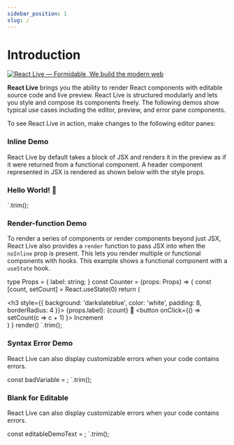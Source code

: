 ```yaml
---
sidebar_position: 1
slug: /
---
```



# Introduction

[![React Live — Formidable, We build the modern web](https://raw.githubusercontent.com/FormidableLabs/react-live/master/react-live-Hero.png)](https://formidable.com/open-source/)

**React Live** brings you the ability to render React components with editable source code and live preview. React Live is structured modularly and lets you style and compose its components freely. The following demos show typical use cases including the editor, preview, and error pane components.

To see React Live in action, make changes to the following editor panes:

### Inline Demo

React Live by default takes a block of JSX and renders it in the preview as if it were returned from a functional component. A header component represented in JSX is rendered as shown below with the style props.

<h3 style={{
  background: 'darkslateblue',
  color: 'white',
  padding: 8,
  borderRadius: 4
}}>
  Hello World! 👋
</h3>
`.trim();

<DemoLiveEditor code={jsxExample} />

### Render-function Demo

To render a series of components or render components beyond just JSX, React Live also provides a `render` function to pass JSX into when the `noInline` prop is present. This lets you render multiple or functional components with hooks. This example shows a functional component with a `useState` hook.

type Props = {
  label: string;
}
const Counter = (props: Props) => {
  const [count, setCount] =
    React.useState<number>(0)
  return (
    <div>
      <h3 style={{
        background: 'darkslateblue',
        color: 'white',
        padding: 8,
        borderRadius: 4
      }}>
        {props.label}: {count} 🧮
      </h3>
      <button
        onClick={() =>
          setCount(c => c + 1)
        }>
        Increment
      </button>
    </div>
  )
}
render(<Counter label="Counter" />)
`.trim();

<DemoLiveEditor code={noInlineExample} noInline />

### Syntax Error Demo

React Live can also display customizable errors when your code contains errors.

const badVariable = ;
`.trim();

<DemoLiveEditor code={syntaxError} />

### Blank for Editable

React Live can also display customizable errors when your code contains errors.

const editableDemoText = ;
`.trim();

<DemoLiveEditor code={editableDemo} />

